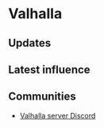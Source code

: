 # Valhalla

## Updates


<Updates channel="1015697383117553724" />

## Latest influence


<AeternumMap name="Valhalla" />

## Communities

- [Valhalla server Discord](https://discord.gg/nw-valhalla)
